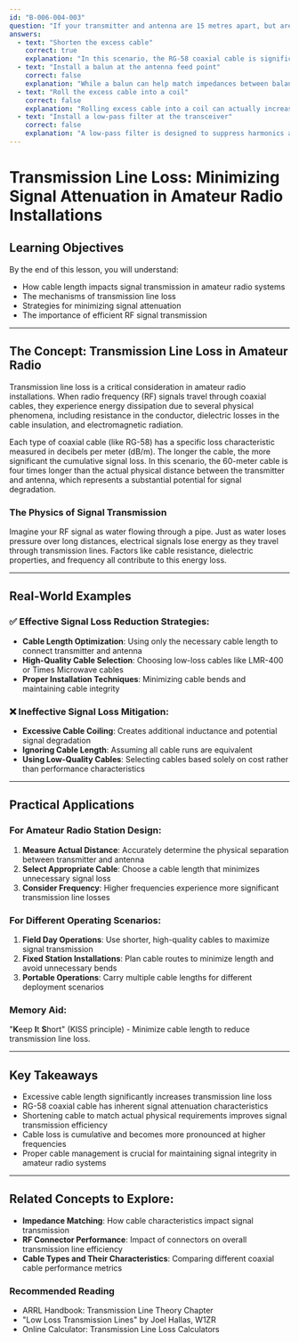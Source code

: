 ```yaml
---
id: "B-006-004-003"
question: "If your transmitter and antenna are 15 metres apart, but are connected by 60 metres of RG-58 coaxial cable, what should be done to reduce transmission line loss?"
answers:
  - text: "Shorten the excess cable"
    correct: true
    explanation: "In this scenario, the RG-58 coaxial cable is significantly longer than the actual physical distance between the transmitter and antenna. Excess cable length introduces unnecessary transmission line loss, where electrical signals dissipate energy as heat through resistance, inductance, and capacitance. By shortening the cable to more closely match the actual required length, you reduce these inherent signal losses and improve overall system efficiency."
  - text: "Install a balun at the antenna feed point"
    correct: false
    explanation: "While a balun can help match impedances between balanced and unbalanced transmission systems, it does not directly address the transmission line loss caused by excessive cable length. A balun helps prevent common-mode currents and improves antenna radiation efficiency, but it cannot compensate for the signal attenuation that occurs over long cable runs."
  - text: "Roll the excess cable into a coil"
    correct: false
    explanation: "Rolling excess cable into a coil can actually increase transmission line losses due to inductance and potential electromagnetic coupling. Coiled cables can create unwanted inductance, which can further degrade signal transmission and potentially introduce additional interference or signal distortion."
  - text: "Install a low-pass filter at the transceiver"
    correct: false
    explanation: "A low-pass filter is designed to suppress harmonics and reduce radio frequency interference, but it does not address transmission line loss caused by excessive cable length. While important for signal purity, a low-pass filter cannot compensate for the energy losses that occur during signal transmission over long cable runs."
---
```


# Transmission Line Loss: Minimizing Signal Attenuation in Amateur Radio Installations

## Learning Objectives
By the end of this lesson, you will understand:
- How cable length impacts signal transmission in amateur radio systems
- The mechanisms of transmission line loss
- Strategies for minimizing signal attenuation
- The importance of efficient RF signal transmission

---

## The Concept: Transmission Line Loss in Amateur Radio

Transmission line loss is a critical consideration in amateur radio installations. When radio frequency (RF) signals travel through coaxial cables, they experience energy dissipation due to several physical phenomena, including resistance in the conductor, dielectric losses in the cable insulation, and electromagnetic radiation.

Each type of coaxial cable (like RG-58) has a specific loss characteristic measured in decibels per meter (dB/m). The longer the cable, the more significant the cumulative signal loss. In this scenario, the 60-meter cable is four times longer than the actual physical distance between the transmitter and antenna, which represents a substantial potential for signal degradation.

### The Physics of Signal Transmission

Imagine your RF signal as water flowing through a pipe. Just as water loses pressure over long distances, electrical signals lose energy as they travel through transmission lines. Factors like cable resistance, dielectric properties, and frequency all contribute to this energy loss.

---

## Real-World Examples

### ✅ Effective Signal Loss Reduction Strategies:
- **Cable Length Optimization**: Using only the necessary cable length to connect transmitter and antenna
- **High-Quality Cable Selection**: Choosing low-loss cables like LMR-400 or Times Microwave cables
- **Proper Installation Techniques**: Minimizing cable bends and maintaining cable integrity

### ❌ Ineffective Signal Loss Mitigation:
- **Excessive Cable Coiling**: Creates additional inductance and potential signal degradation
- **Ignoring Cable Length**: Assuming all cable runs are equivalent
- **Using Low-Quality Cables**: Selecting cables based solely on cost rather than performance characteristics

---

## Practical Applications

### For Amateur Radio Station Design:
1. **Measure Actual Distance**: Accurately determine the physical separation between transmitter and antenna
2. **Select Appropriate Cable**: Choose a cable length that minimizes unnecessary signal loss
3. **Consider Frequency**: Higher frequencies experience more significant transmission line losses

### For Different Operating Scenarios:
1. **Field Day Operations**: Use shorter, high-quality cables to maximize signal transmission
2. **Fixed Station Installations**: Plan cable routes to minimize length and avoid unnecessary bends
3. **Portable Operations**: Carry multiple cable lengths for different deployment scenarios

### Memory Aid:
"**K**eep **I**t **S**hort" (KISS principle) - Minimize cable length to reduce transmission line loss.

---

## Key Takeaways

- Excessive cable length significantly increases transmission line loss
- RG-58 coaxial cable has inherent signal attenuation characteristics
- Shortening cable to match actual physical requirements improves signal transmission efficiency
- Cable loss is cumulative and becomes more pronounced at higher frequencies
- Proper cable management is crucial for maintaining signal integrity in amateur radio systems

---

## Related Concepts to Explore:
- **Impedance Matching**: How cable characteristics impact signal transmission
- **RF Connector Performance**: Impact of connectors on overall transmission line efficiency
- **Cable Types and Their Characteristics**: Comparing different coaxial cable performance metrics

### Recommended Reading
- ARRL Handbook: Transmission Line Theory Chapter
- "Low Loss Transmission Lines" by Joel Hallas, W1ZR
- Online Calculator: Transmission Line Loss Calculators